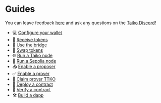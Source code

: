# Guides

You can leave feedback [here](https://docs.google.com/forms/d/1Vn10tqZW0bPvNUItzeek9u8kh7YkQZOGorMb3LuJVVA) and ask any questions on the [Taiko Discord](https://discord.gg/taikoxyz)!

- 💻 [Configure your wallet](/docs/guides/configure-your-wallet)
- 🎈 [Receive tokens](/docs/guides/receive-tokens)
- 🌉 [Use the bridge](/docs/guides/use-the-bridge)
- 🔄 [Swap tokens](/docs/guides/swap-tokens)
- 🌐 [Run a Taiko node](/docs/guides/run-a-node)
- 🌳 [Run a Sepolia node](/docs/guides/run-a-sepolia-node)
- 📤 [Enable a proposer](/docs/guides/enable-a-proposer)
- ✅ [Enable a prover](/docs/guides/enable-a-prover)
- 🛄 [Claim prover TTKO](/docs/guides/claim-prover-ttko)
- 🚀 [Deploy a contract](/docs/guides/deploy-a-contract)
- 📜 [Verify a contract](/docs/guides/verify-a-contract)
- 🛠️ [Build a dapp](/docs/guides/build-a-dapp)
